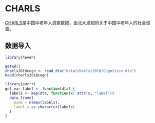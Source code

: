 # CHARLS

[CHARLS](http://charls.pku.edu.cn/)是中国中老年人调查数据，由北大发起的关于中国中老年人的社会调查。


## 数据导入


```r
library(haven)
```


```r
getwd()
charls2018cogn <- read_dta("data/charls/2018/Cognition.dta")
head(charls2018cogn)
```


```r
library(purrr)
get_var_label <- function(dta) {
  labels <- map(dta, function(x) attr(x, "label"))
  data_frame(
    name = names(labels),
    label = as.character(labels)
  )
}
```


